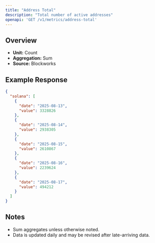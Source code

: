 ```yaml
---
title: "Address Total"
description: "Total number of active addresses"
openapi: 'GET /v1/metrics/address-total'
---
```


## Overview

- **Unit:** Count
- **Aggregation:** Sum
- **Source:** Blockworks

## Example Response

```json
{
  "solana": [
    {
      "date": "2025-08-13",
      "value": 3328826
    },
    {
      "date": "2025-08-14",
      "value": 2938305
    },
    {
      "date": "2025-08-15",
      "value": 2610867
    },
    {
      "date": "2025-08-16",
      "value": 2239624
    },
    {
      "date": "2025-08-17",
      "value": 494212
    }
  ]
}
```

## Notes
- Sum aggregates unless otherwise noted.
- Data is updated daily and may be revised after late-arriving data.
